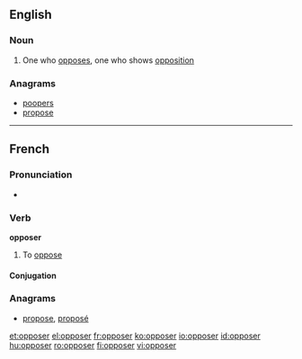 ==English==

===Noun===
{{en-noun}}

# One who [[oppose]]s, one who shows [[opposition]]

===Anagrams===
* [[poopers#English|poopers]]
* [[propose#English|propose]]

----
==French==

===Pronunciation===
* {{audio|Fr-opposer.ogg|audio}}

===Verb===
'''opposer'''

# To [[oppose]]

====Conjugation====
{{fr-conj-er|oppos|avoir}}

===Anagrams===
* [[propose#French|propose]], [[proposé#French|proposé]]

[[et:opposer]]
[[el:opposer]]
[[fr:opposer]]
[[ko:opposer]]
[[io:opposer]]
[[id:opposer]]
[[hu:opposer]]
[[ro:opposer]]
[[fi:opposer]]
[[vi:opposer]]